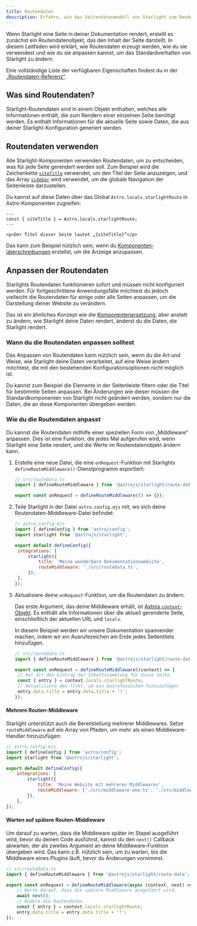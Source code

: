 ```yaml
---
title: Routendaten
description: Erfahre, wie das Seitendatenmodell von Starlight zum Rendern deiner Seiten verwendet wird und wie du es anpassen kannst.
---
```



Wenn Starlight eine Seite in deiner Dokumentation rendert, erstellt es zunächst ein Routendatenobjekt, das den Inhalt der Seite darstellt.
In diesem Leitfaden wird erklärt, wie Routendaten erzeugt werden, wie du sie verwendest und wie du sie anpassen kannst, um das Standardverhalten von Starlight zu ändern.

Eine vollständige Liste der verfügbaren Eigenschaften findest du in der [„Routendaten-Referenz“](/de/reference/route-data/).

## Was sind Routendaten?

Starlight-Routendaten sind in einem Objekt enthalten, welches alle Informationen enthält, die zum Rendern einer einzelnen Seite benötigt werden.
Es enthält Informationen für die aktuelle Seite sowie Daten, die aus deiner Starlight-Konfiguration generiert werden.

## Routendaten verwenden

Alle Starlight-Komponenten verwenden Routendaten, um zu entscheiden, was für jede Seite gerendert werden soll.
Zum Beispiel wird die Zeichenkette [`siteTitle`](/de/reference/route-data/#sitetitle) verwendet, um den Titel der Seite anzuzeigen, und das Array [`sidebar`](/de/reference/route-data/#sidebar) wird verwendet, um die globale Navigation der Seitenleiste darzustellen.

Du kannst auf diese Daten über das Global `Astro.locals.starlightRoute` in Astro-Komponenten zugreifen:

```astro title="example.astro" {2}
---
const { siteTitle } = Astro.locals.starlightRoute;
---

<p>Der Titel dieser Seite lautet „{siteTitle}“</p>
```

Das kann zum Beispiel nützlich sein, wenn du [Komponenten&shy;überschreibungen](/de/guides/overriding-components/) erstellst, um die Anzeige anzupassen.

## Anpassen der Routendaten

Starlights Routendaten funktionieren sofort und müssen nicht konfiguriert werden.
Für fortgeschrittene Anwendungsfälle möchtest du jedoch vielleicht die Routendaten für einige oder alle Seiten anpassen, um die Darstellung deiner Website zu verändern.

Das ist ein ähnliches Konzept wie die [Komponenten&shy;ersetzung](/de/guides/overriding-components/), aber anstatt zu ändern, wie Starlight deine Daten rendert, änderst du die Daten, die Starlight rendert.

### Wann du die Routendaten anpassen solltest

Das Anpassen von Routendaten kann nützlich sein, wenn du die Art und Weise, wie Starlight deine Daten verarbeitet, auf eine Weise ändern möchtest, die mit den bestehenden Konfigurations&shy;optionen nicht möglich ist.

Du kannst zum Beispiel die Elemente in der Seitenleiste filtern oder die Titel für bestimmte Seiten anpassen.
Bei Änderungen wie dieser müssen die Standardkomponenten von Starlight nicht geändert werden, sondern nur die Daten, die an diese Komponenten übergeben werden.

### Wie du die Routendaten anpasst

Du kannst die Routendaten mithilfe einer speziellen Form von „Middleware“ anpassen.
Dies ist eine Funktion, die jedes Mal aufgerufen wird, wenn Starlight eine Seite rendert, und die Werte im Routendatenobjekt ändern kann.

<Steps>

1. Erstelle eine neue Datei, die eine `onRequest`-Funktion mit Starlights `defineRouteMiddleware()`-Dienstprogramm exportiert:

   ```ts
   // src/routeData.ts
   import { defineRouteMiddleware } from '@astrojs/starlight/route-data';

   export const onRequest = defineRouteMiddleware(() => {});
   ```

2. Teile Starlight in der Datei `astro.config.mjs` mit, wo sich deine Routendaten-Middleware-Datei befindet:

   ```js ins={9}
   // astro.config.mjs
   import { defineConfig } from 'astro/config';
   import starlight from '@astrojs/starlight';

   export default defineConfig({
   	integrations: [
   		starlight({
   			title: 'Meine wunderbare Dokumentationswebsite',
   			routeMiddleware: './src/routeData.ts',
   		}),
   	],
   });
   ```

3. Aktualisiere deine `onRequest`-Funktion, um die Routendaten zu ändern.

   Das erste Argument, das deine Middleware erhält, ist [Astros `context`-Objekt](https://docs.astro.build/de/reference/api-reference/).
   Es enthält alle Informationen über die aktuell gerenderte Seite, einschließlich der aktuellen URL und `locals`.

   In diesem Beispiel werden wir unsere Dokumentation spannender machen, indem wir ein Ausrufezeichen am Ende jedes Seitentitels hinzufügen.

   ```ts
   // src/routeData.ts
   import { defineRouteMiddleware } from '@astrojs/starlight/route-data';

   export const onRequest = defineRouteMiddleware((context) => {
   	// Hol dir den Eintrag der Inhaltssammlung für diese Seite.
   	const { entry } = context.locals.starlightRoute;
   	// Aktualisiere den Titel, um ein Ausrufezeichen hinzuzufügen.
   	entry.data.title = entry.data.title + '!';
   });
   ```

</Steps>

#### Mehrere Routen-Middleware

Starlight unterstützt auch die Bereitstellung mehrerer Middlewares.
Setze `routeMiddleware` auf ein Array von Pfaden, um mehr als einen Middleware-Handler hinzuzufügen:

```js {9}
// astro.config.mjs
import { defineConfig } from 'astro/config';
import starlight from '@astrojs/starlight';

export default defineConfig({
	integrations: [
		starlight({
			title: 'Meine Website mit mehreren Middlewares',
			routeMiddleware: ['./src/middleware-one.ts', './src/middleware-two.ts'],
		}),
	],
});
```

#### Warten auf spätere Routen-Middleware

Um darauf zu warten, dass die Middleware später im Stapel ausgeführt wird, bevor du deinen Code ausführst, kannst du den `next()` Callback abwarten, der als zweites Argument an deine Middleware-Funktion übergeben wird.
Das kann z.B. nützlich sein, um zu warten, bis die Middleware eines Plugins läuft, bevor du Änderungen vornimmst.

```ts "next" "await next();"
// src/routeData.ts
import { defineRouteMiddleware } from '@astrojs/starlight/route-data';

export const onRequest = defineRouteMiddleware(async (context, next) => {
	// Warte darauf, dass die spätere Middleware ausgeführt wird.
	await next();
	// Ändere die Routendaten.
	const { entry } = context.locals.starlightRoute;
	entry.data.title = entry.data.title + '!';
});
```
